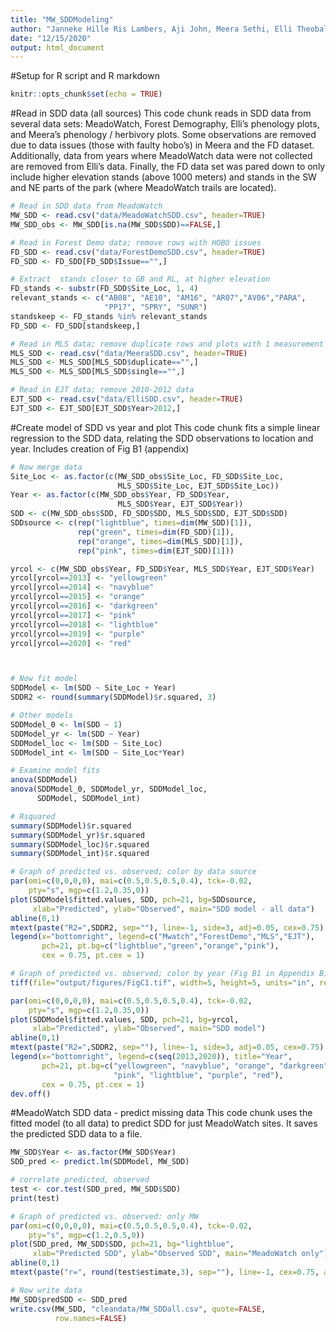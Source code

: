 ```yaml
---
title: "MW_SDDModeling"
author: "Janneke Hille Ris Lambers, Aji John, Meera Sethi, Elli Theobald"
date: "12/15/2020"
output: html_document
---
```


#Setup for R script and R markdown
```r
knitr::opts_chunk$set(echo = TRUE)
```

#Read in SDD data (all sources)
This code chunk reads in SDD data from several data sets: MeadoWatch, Forest Demography, Elli's phenology plots, and Meera's phenology / herbivory plots. Some observations are removed due to data issues (those with faulty hobo's) in Meera and the FD dataset. Additionally, data from years where MeadoWatch data were not collected are removed from Elli's data. Finally, the FD data set was pared down to only include higher elevation stands (above 1000 meters) and stands in the SW and NE parts of the park (where MeadoWatch trails are located).
```r
# Read in SDD data from MeadoWatch
MW_SDD <- read.csv("data/MeadoWatchSDD.csv", header=TRUE)
MW_SDD_obs <- MW_SDD[is.na(MW_SDD$SDD)==FALSE,]

# Read in Forest Demo data; remove rows with HOBO issues
FD_SDD <- read.csv("data/ForestDemoSDD.csv", header=TRUE)
FD_SDD <- FD_SDD[FD_SDD$Issue=="",]

# Extract  stands closer to GB and RL, at higher elevation
FD_stands <- substr(FD_SDD$Site_Loc, 1, 4)
relevant_stands <- c("AB08", "AE10", "AM16", "AR07","AV06","PARA",
                     "PP17", "SPRY", "SUNR")
standskeep <- FD_stands %in% relevant_stands
FD_SDD <- FD_SDD[standskeep,]

# Read in MLS data; remove duplicate rows and plots with 1 measurement
MLS_SDD <- read.csv("data/MeeraSDD.csv", header=TRUE)
MLS_SDD <- MLS_SDD[MLS_SDD$duplicate=="",]
MLS_SDD <- MLS_SDD[MLS_SDD$single=="",]

# Read in EJT data; remove 2010-2012 data
EJT_SDD <- read.csv("data/ElliSDD.csv", header=TRUE)
EJT_SDD <- EJT_SDD[EJT_SDD$Year>2012,]

```

#Create model of SDD vs year and plot
This code chunk fits a simple linear regression to the SDD data, relating the SDD observations to location and year. Includes creation of Fig B1 (appendix)
```r
# Now merge data
Site_Loc <- as.factor(c(MW_SDD_obs$Site_Loc, FD_SDD$Site_Loc, 
                        MLS_SDD$Site_Loc, EJT_SDD$Site_Loc))
Year <- as.factor(c(MW_SDD_obs$Year, FD_SDD$Year, 
                        MLS_SDD$Year, EJT_SDD$Year))
SDD <- c(MW_SDD_obs$SDD, FD_SDD$SDD, MLS_SDD$SDD, EJT_SDD$SDD)
SDDsource <- c(rep("lightblue", times=dim(MW_SDD)[1]), 
               rep("green", times=dim(FD_SDD)[1]),
               rep("orange", times=dim(MLS_SDD)[1]),
               rep("pink", times=dim(EJT_SDD)[1]))

yrcol <- c(MW_SDD_obs$Year, FD_SDD$Year, MLS_SDD$Year, EJT_SDD$Year)
yrcol[yrcol==2013] <- "yellowgreen"
yrcol[yrcol==2014] <- "navyblue"
yrcol[yrcol==2015] <- "orange"
yrcol[yrcol==2016] <- "darkgreen"
yrcol[yrcol==2017] <- "pink"
yrcol[yrcol==2018] <- "lightblue"
yrcol[yrcol==2019] <- "purple"
yrcol[yrcol==2020] <- "red"



# Now fit model
SDDModel <- lm(SDD ~ Site_Loc + Year)
SDDR2 <- round(summary(SDDModel)$r.squared, 3)

# Other models
SDDModel_0 <- lm(SDD ~ 1)
SDDModel_yr <- lm(SDD ~ Year)
SDDModel_loc <- lm(SDD ~ Site_Loc)
SDDModel_int <- lm(SDD ~ Site_Loc*Year)

# Examine model fits
anova(SDDModel)
anova(SDDModel_0, SDDModel_yr, SDDModel_loc, 
      SDDModel, SDDModel_int)

# Rsquared
summary(SDDModel)$r.squared
summary(SDDModel_yr)$r.squared
summary(SDDModel_loc)$r.squared
summary(SDDModel_int)$r.squared

# Graph of predicted vs. observed; color by data source
par(omi=c(0,0,0,0), mai=c(0.5,0.5,0.5,0.4), tck=-0.02, 
    pty="s", mgp=c(1.2,0.35,0))
plot(SDDModel$fitted.values, SDD, pch=21, bg=SDDsource,
     xlab="Predicted", ylab="Observed", main="SDD model - all data")
abline(0,1)
mtext(paste("R2=",SDDR2, sep=""), line=-1, side=3, adj=0.05, cex=0.75)
legend(x="bottomright", legend=c("Mwatch","ForestDemo","MLS","EJT"),
       pch=21, pt.bg=c("lightblue","green","orange","pink"),
       cex = 0.75, pt.cex = 1)

# Graph of predicted vs. observed; color by year (Fig B1 in Appendix B)
tiff(file="output/figures/FigC1.tif", width=5, height=5, units="in", res=600)

par(omi=c(0,0,0,0), mai=c(0.5,0.5,0.5,0.4), tck=-0.02, 
    pty="s", mgp=c(1.2,0.35,0))
plot(SDDModel$fitted.values, SDD, pch=21, bg=yrcol,
     xlab="Predicted", ylab="Observed", main="SDD model")
abline(0,1)
mtext(paste("R2=",SDDR2, sep=""), line=-1, side=3, adj=0.05, cex=0.75)
legend(x="bottomright", legend=c(seq(2013,2020)), title="Year",
       pch=21, pt.bg=c("yellowgreen", "navyblue", "orange", "darkgreen",
                       "pink", "lightblue", "purple", "red"),
       cex = 0.75, pt.cex = 1)
dev.off()


```

#MeadoWatch SDD data - predict missing data
This code chunk uses the fitted model (to all data) to predict SDD for just MeadoWatch sites. It saves the predicted SDD data to a file.
```r
MW_SDD$Year <- as.factor(MW_SDD$Year)
SDD_pred <- predict.lm(SDDModel, MW_SDD)

# correlate predicted, observed
test <- cor.test(SDD_pred, MW_SDD$SDD)
print(test)

# Graph of predicted vs. observed: only MW
par(omi=c(0,0,0,0), mai=c(0.5,0.5,0.5,0.4), tck=-0.02, 
    pty="s", mgp=c(1.2,0.5,0))
plot(SDD_pred, MW_SDD$SDD, pch=21, bg="lightblue",
     xlab="Predicted SDD", ylab="Observed SDD", main="MeadoWatch only")
abline(0,1)
mtext(paste("r=", round(test$estimate,3), sep=""), line=-1, cex=0.75, adj=0.05)

# Now write data
MW_SDD$predSDD <- SDD_pred
write.csv(MW_SDD, "cleandata/MW_SDDall.csv", quote=FALSE,
          row.names=FALSE)

```

